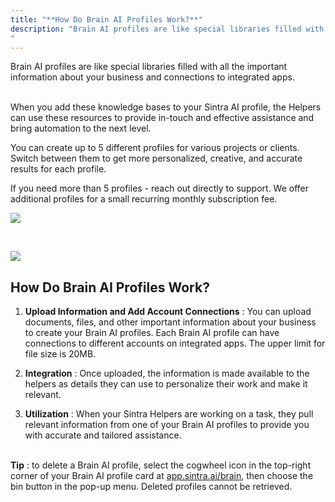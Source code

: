 ```yaml
---
title: "**How Do Brain AI Profiles Work?**"
description: "Brain AI profiles are like special libraries filled with all the important information about your business and connections to integrated apps.  
​"
---
```


Brain AI profiles are like special libraries filled with all the important information about your business and connections to integrated apps.  
​

When you add these knowledge bases to your Sintra AI profile, the Helpers can use these resources to provide in-touch and effective assistance and bring automation to the next level.

You can create up to 5 different profiles for various projects or clients. Switch between them to get more personalized, creative, and accurate results for each profile.

If you need more than 5 profiles - reach out directly to support. We offer additional profiles for a small recurring monthly subscription fee.

![](https://downloads.intercomcdn.com/i/o/s36tbegb/1211564203/a631f493fabb5764e0460d260920/image.png?expires=1754573400&signature=7aa2027769834da366f66b4a810a4e16a8250e91e3df1edf0aaac2b50a634f86&req=dSImF8x4mYNfWvMW1HO4zcmZJtfH0TWgNJ6aECsn%2FTuFpE5UDRjLAYV516iI%0AuYRe%0A)

  
​

![](https://downloads.intercomcdn.com/i/o/s36tbegb/1211873532/7b3487cdc3abc55ab11a7c352917/image.png?expires=1754573400&signature=3012795ee543d062342e37fc2fbe0520bf4fb0ec55422232d0f006df9ac79c7f&req=dSImF8F5noRcW%2FMW1HO4zeidyO%2FOomk0gCOWHB5H7LLMr43MIjP9QkpU%2B3E9%0AmPLH%0A)

## **How Do Brain AI Profiles Work?**

  1. **Upload Information and Add Account Connections** : You can upload documents, files, and other important information about your business to create your Brain AI profiles. Each Brain AI profile can have connections to different accounts on integrated apps. The upper limit for file size is 20MB.

  2. **Integration** : Once uploaded, the information is made available to the helpers as details they can use to personalize their work and make it relevant.

  3. **Utilization** : When your Sintra Helpers are working on a task, they pull relevant information from one of your Brain AI profiles to provide you with accurate and tailored assistance.  
​




**Tip** : to delete a Brain AI profile, select the cogwheel icon in the top-right corner of your Brain AI profile card at [app.sintra.ai/brain](https://app.sintra.ai/brain), then choose the bin button in the pop-up menu. Deleted profiles cannot be retrieved.